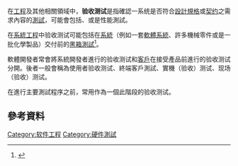 {{expand|time=2013-12-30T09:24:58+00:00}}
在[[工程|工程]]及其他相關領域中，'''验收测试'''是指確認一系统是否符合[[設計規格|設計規格]]或[[契约|契约]]之需求內容的[[測試|測試]]，可能會包括{{link-en|化學測試|Chemical_test}}、{{link-en|物理測試|Physical test}}或是性能測試。

在[[系統工程|系統工程]]中验收测试可能包括在[[系統|系統]]（例如一套[[軟體系統|軟體系統]]、許多機械零件或是一批化學製品）交付前的[[黑箱測試|黑箱測試]]<ref>{{cite book| last=Black | first=Rex | year=August 2009 | title= Managing the Testing Process: Practical Tools and Techniques for Managing Hardware and Software Testing | url=https://archive.org/details/managingtestingp00rexb | publisher=Hoboken, NJ: Wiley | isbn=0-470-40415-9}}</ref>。

軟體開發者常會將系統開發者進行的验收测试和[[客戶|客戶]]在接受產品前進行的验收测试分開。後者一般會稱為使用者验收测试、終端客戶測試、實機（验收）测试、现场（验收）测试。

在進行主要測試程序之前，常用{{link-en|冒烟測試|smoke test}}作為一個此階段的验收测试。

==參考資料==
{{reflist}}

{{技術小作品}}

[[Category:软件工程|Category:软件工程]]
[[Category:硬件測試|Category:硬件測試]]